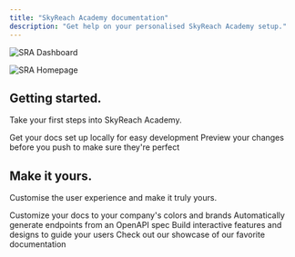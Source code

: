 ```yaml
---
title: "SkyReach Academy documentation"
description: "Get help on your personalised SkyReach Academy setup."
---
```


<img
  className="block dark:hidden"
  src="/IMG_1240.jpeg"
  alt="SRA Dashboard"
  title="SkyReach Academy Dashboard"
/>

<img
  className="hidden dark:block"
  src="/IMG_1240.jpeg"
  alt="SRA Homepage"
  title="SkyReach Academy Homepage"
/>

## Getting started.

Take your first steps into SkyReach Academy.

<CardGroup cols={2}>
  <Card title="Edit Your Docs" icon="pen-to-square" href="https://mintlify.com/docs/quickstart">
    Get your docs set up locally for easy development
  </Card>
  <Card title="Preview Changes" icon="image" href="https://mintlify.com/docs/development">
    Preview your changes before you push to make sure they're perfect
  </Card>
</CardGroup>

## Make it yours.

Customise the user experience and make it truly yours.

<CardGroup cols={2}>
  <Card title="Customize Style" icon="palette" href="https://mintlify.com/docs/settings/global">
    Customize your docs to your company's colors and brands
  </Card>
  <Card title="Reference APIs" icon="code" href="https://mintlify.com/docs/api-playground/openapi">
    Automatically generate endpoints from an OpenAPI spec
  </Card>
  <Card title="Add Components" icon="screwdriver-wrench" href="https://mintlify.com/docs/content/components/accordions">
    Build interactive features and designs to guide your users
  </Card>
  <Card title="Get Inspiration" icon="stars" href="https://mintlify.com/customers">
    Check out our showcase of our favorite documentation
  </Card>
</CardGroup>